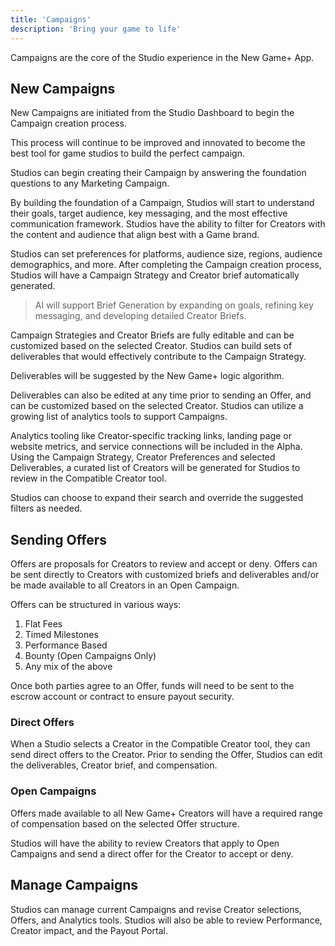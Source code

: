 ```yaml
---
title: 'Campaigns'
description: 'Bring your game to life'
---
```

Campaigns are the core of the Studio experience in the New Game+ App. 

## New Campaigns
New Campaigns are initiated from the Studio Dashboard to begin the Campaign creation process. 

This process will continue to be improved and innovated to become the best tool for game studios to build the perfect campaign.


<Steps>
  <Step title="Create Your Campaign">
  Studios can begin creating their Campaign by answering the foundation questions to any Marketing Campaign.

  By building the foundation of a Campaign, Studios will start to understand their goals, target audience, key messaging, and the most effective communication framework.
  </Step>
  <Step title="Set Creator Preferences">
  Studios have the ability to filter for Creators with the content and audience that align best with a Game brand.

  Studios can set preferences for platforms, audience size, regions, audience demographics, and more.
  </Step>
  <Step title="Generate Briefs">
After completing the Campaign creation process, Studios will have a Campaign Strategy and Creator brief automatically generated.

> AI will support Brief Generation by expanding on goals, refining key messaging, and developing detailed Creator Briefs.

Campaign Strategies and Creator Briefs are fully editable and can be customized based on the selected Creator.
  </Step>
  <Step title="Build Deliverables">
Studios can build sets of deliverables that would effectively contribute to the Campaign Strategy. 

Deliverables will be suggested by the New Game+ logic algorithm. 

Deliverables can also be edited at any time prior to sending an Offer, and can be customized based on the selected Creator.
  </Step>
  <Step title="Integrate Analytics">
Studios can utilize a growing list of analytics tools to support Campaigns. 

Analytics tooling like Creator-specific tracking links, landing page or website metrics, and service connections will be included in the Alpha. 
  </Step>
  <Step title="Discover Creators">
Using the Campaign Strategy, Creator Preferences and selected Deliverables, a curated list of Creators will be generated for Studios to review in the Compatible Creator tool.

Studios can choose to expand their search and override the suggested filters as needed.
  </Step>
  <Step title="Send Offers">
  </Step>
</Steps>

## Sending Offers
Offers are proposals for Creators to review and accept or deny. Offers can be sent directly to Creators with customized briefs and deliverables and/or be made available to all Creators in an Open Campaign. 



Offers can be structured in various ways:
 1. Flat Fees
 2. Timed Milestones
 3. Performance Based
 4. Bounty (Open Campaigns Only)
 5. Any mix of the above

Once both parties agree to an Offer, funds will need to be sent to the escrow account or contract to ensure payout security.

### Direct Offers
When a Studio selects a Creator in the Compatible Creator tool, they can send direct offers to the Creator. Prior to sending the Offer, Studios can edit the deliverables, Creator brief, and compensation.

### Open Campaigns
Offers made available to all New Game+ Creators will have a required range of compensation based on the selected Offer structure.

Studios will have the ability to review Creators that apply to Open Campaigns and send a direct offer for the Creator to accept or deny.


## Manage Campaigns
Studios can manage current Campaigns and revise Creator selections, Offers, and Analytics tools. Studios will also be able to review Performance, Creator impact, and the Payout Portal.